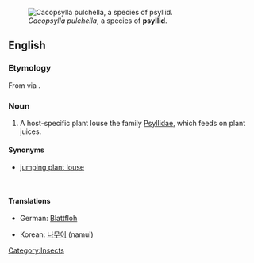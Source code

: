 [[Image:Cacopsylla-pulchella-03.jpg|thumb|''Cacopsylla pulchella'', a species of '''psyllid'''.]]
==English==

===Etymology===

From {{etyl|grc}} {{term|sc=Grek|tr=psúlla|ψύλλα}} via {{NL.}} {{term|psylla}}.

===Noun===
{{en-noun}}
{{wikipedia}}

# A host-specific plant louse the family [[Psyllidae]], which feeds on plant juices.

====Synonyms====
* [[jumping plant louse]]

<br clear="all"/>

====Translations====
{{trans-top|jumping plant louse}}
* German: [[Blattfloh]] {{m}}
{{trans-mid}}
* Korean: [[나무이]] (namui)
{{trans-bottom}}

[[Category:Insects]]